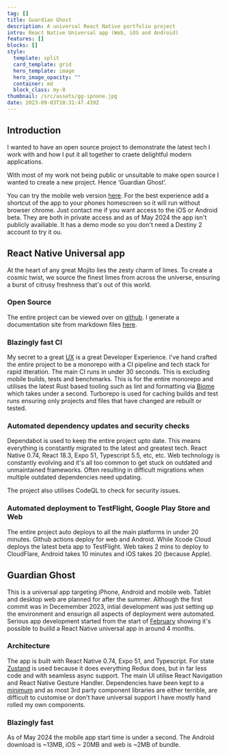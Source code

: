 ```yaml
---
tag: []
title: Guardian Ghost
description: A universal React Native portfolio project
intro: React Native Universal app (Web, iOS and Android)
features: []
blocks: []
style:
  template: split
  card_template: grid
  hero_template: image
  hero_image_opacity: ""
  container: md
  block_class: my-0
thumbnail: /src/assets/gg-ipnone.jpg
date: 2023-09-03T10:31:47.439Z
---
```

## Introduction

I wanted to have an open source project to demonstrate the latest tech I work with and how I put it all together to craete delightful modern applications.

With most of my work not being public or unsuitable to make open source I wanted to create a new project. Hence ‘Guardian Ghost’.

You can try the mobile web version [here](https://app.guardianghost.com/). For the best experience add a shortcut of the app to your phones homescreen so it will run without browser chrome. Just contact me if you want access to the iOS or Android beta. They are both in private access and as of May 2024 the app isn't publicly availiable. It has a demo mode so you don't need a Destiny 2 account to try it ou.

## React Native Universal app

At the heart of any great Mojito lies the zesty charm of limes. To create a cosmic twist, we source the finest limes from across the universe, ensuring a burst of citrusy freshness that's out of this world.

### Open Source

The entire project can be viewed over on [github](https://github.com/NigelBreslaw/guardian-ghost). I generate a documentation site from markdown files [here](https://docs.guardianghost.com/guides/monorepo/).

### Blazingly fast CI

My secret to a great [UX](https://en.wikipedia.org/wiki/User_experience) is a great Developer Experience. I've hand crafted the entire project to be a monorepo with a CI pipeline and tech stack for rapid itteration. The main CI runs in under 30 seconds. This is excluding mobile builds, tests and benchmarks. This is for the entire monorepo and utilises the latest Rust based tooling such as lint and formatting via [Biome](https://biomejs.dev/) which takes under a second. Turborepo is used for caching builds and test runs ensuring only projects and files that have changed are rebuilt or tested. 

### Automated dependency updates and security checks

Dependabot is used to keep the entire project upto date. This means everything is constantly migrated to the latest and greatest tech. React Native 0.74, React 18.3, Expo 51, Typescript 5.5, etc, etc. Web technology is constantly evolving and it's all too common to get stuck on outdated and unmaintained frameworks. Often resulting in difficult migrations when multiple outdated dependencies need updating.

The project also utilises CodeQL to check for security issues.

### Automated deployment to TestFlight, Google Play Store and Web

The entire project auto deploys to all the main platforms in under 20 minutes. Github actions deploy for web and Android. While Xcode Cloud deploys the latest beta app to TestFlight. Web takes 2 mins to deploy to CloudFlare, Android takes 10 minutes and iOS takes 20 (because Apple).

## Guardian Ghost

This is a universal app targeting iPhone, Android and mobile web. Tablet and desktop web are planned for after the summer. Although the first commit was in Decemember 2023, intial development was just setting up the environment and ensurign all aspects of deployment were automated. Serious app development started from the start of [February](https://github.com/NigelBreslaw/guardian-ghost/graphs/commit-activity) showing it's possible to buiild a React Native universal app in around 4 months.

### Architecture

The app is built with React Native 0.74, Expo 51, and Typescript. For state [Zustand](https://zustand-demo.pmnd.rs/) is used because it does everything Redux does, but in far less code and with seamless async support. The main UI utilise React Navigation and React Native Gesture Handler. Dependencies have been kept to a [minimum](https://github.com/NigelBreslaw/guardian-ghost/blob/main/native/package.json) and as most 3rd party component libraries are either terrible, are difficult to customise or don't have universal support I have mostly hand rolled my own components.

### Blazingly fast

As of May 2024 the mobile app start time is under a second. The Android download is ~13MB, iOS ~ 20MB and web is ~2MB of bundle. 
